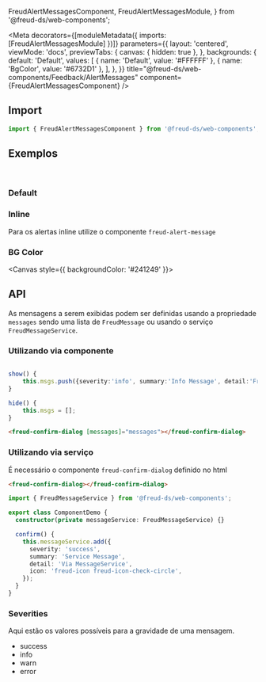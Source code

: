   FreudAlertMessagesComponent,
  FreudAlertMessagesModule,
} from '@freud-ds/web-components';

<Meta
  decorators={[moduleMetadata({ imports: [FreudAlertMessagesModule] })]}
  parameters={{
    layout: 'centered',
    viewMode: 'docs',
    previewTabs: {
      canvas: { hidden: true },
    },
    backgrounds: {
      default: 'Default',
      values: [
        { name: 'Default', value: '#FFFFFF' },
        { name: 'BgColor', value: '#6732D1' },
      ],
    },
  }}
  title="@freud-ds/web-components/Feedback/AlertMessages"
  component={FreudAlertMessagesComponent}
/>

<FreudHeaderComponent
  title="AlertMessages"
  description="O alerta exibe uma mensagem curta e importante de uma forma que atraia a atenção do usuário sem interromper o que ele estiver fazendo."
/>

## <a id="importing"></a>Import

```ts
import { FreudAlertMessagesComponent } from '@freud-ds/web-components';
```

## <a id="exemplos"></a> Exemplos

<br />

### Default

<Canvas>
  <Story story={Default} />
</Canvas>

### Inline

Para os alertas inline utilize o componente `freud-alert-message`

<Canvas>
  <Story story={Inline} />
</Canvas>

### BG Color

<Canvas style={{ backgroundColor: '#241249' }}>
  <Story story={BGColor} />
</Canvas>

## API

As mensagens a serem exibidas podem ser definidas usando a propriedade `messages` sendo uma lista de `FreudMessage` ou usando o serviço `FreudMessageService`.

### Utilizando via componente

```ts

show() {
    this.msgs.push({severity:'info', summary:'Info Message', detail:'Freud DS'});
}

hide() {
    this.msgs = [];
}

```

```html
<freud-confirm-dialog [messages]="messages"></freud-confirm-dialog>
```

### Utilizando via serviço

É necessário o componente `freud-confirm-dialog` definido no html

```html
<freud-confirm-dialog></freud-confirm-dialog>
```

```ts
import { FreudMessageService } from '@freud-ds/web-components';

export class ComponentDemo {
  constructor(private messageService: FreudMessageService) {}

  confirm() {
    this.messageService.add({
      severity: 'success',
      summary: 'Service Message',
      detail: 'Via MessageService',
      icon: 'freud-icon freud-icon-check-circle',
    });
  }
}
```

### Severities

Aqui estão os valores possíveis para a gravidade de uma mensagem.

- success
- info
- warn
- error
